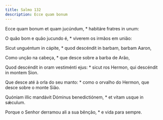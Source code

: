 ```yaml
---
title: Salmo 132
description: Ecce quam bonum
---
```


<div class="side-by-side not-content">

Ecce quam bonum et quam jucúndum, * habitáre fratres in unum:

O quão bom e quão jucundo é, * viverem os irmãos em união:

Sicut unguéntum in cápite, * quod descéndit in barbam, barbam Aaron,

Como unção na cabeça, * que desce sobre a barba de Arão,

Quod descéndit in oram vestiménti ejus: * sicut ros Hermon, qui descéndit in montem Sion.

Que desce até à orla do seu manto: * como o orvalho do Hermon, que desce sobre o monte Sião.

Quóniam illic mandávit Dóminus benedictiónem, * et vitam usque in sǽculum.

Porque o Senhor derramou ali a sua bênção, * e vida para sempre.

</div>

